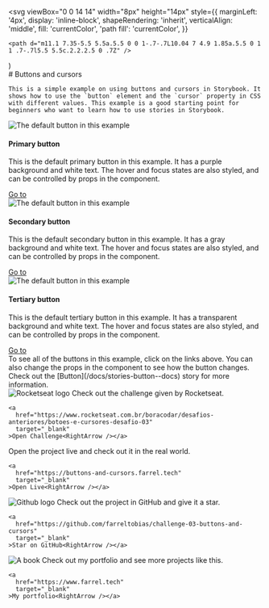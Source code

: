 



  <svg
    viewBox="0 0 14 14"
    width="8px"
    height="14px"
    style={{
      marginLeft: '4px',
      display: 'inline-block',
      shapeRendering: 'inherit',
      verticalAlign: 'middle',
      fill: 'currentColor',
      'path fill': 'currentColor',
    }}
  >
    <path d="m11.1 7.35-5.5 5.5a.5.5 0 0 1-.7-.7L10.04 7 4.9 1.85a.5.5 0 1 1 .7-.7l5.5 5.5c.2.2.2.5 0 .7Z" />
  </svg>
)

<Meta title="Introduction" />

<div className="sb-container">
  <div className='sb-section-title'>
    # Buttons and cursors

    This is a simple example on using buttons and cursors in Storybook. It shows how to use the `button` element and the `cursor` property in CSS with different values. This example is a good starting point for beginners who want to learn how to use stories in Storybook.
  </div>
  <div className="sb-section">
    <div className="sb-section-item">
      <img 
        src={Primary} 
        alt="The default button in this example"
        style={{ borderRadius: 5 }} 
      />
      <h4 className="sb-section-item-heading">Primary button</h4>
      <p 
        className="sb-section-item-paragraph"
      >This is the default primary button in this example. It has a purple background and white text. The hover and focus states are also styled, and can be controlled by props in the component.</p>
      <a 
        href="/?path=/story/stories-button--primary"
      >Go to<RightArrow /></a>
    </div>
    <div className="sb-section-item">
      <img 
        src={Secondary} 
        alt="The default button in this example"
        style={{ borderRadius: 5 }} 
      />
      <h4 className="sb-section-item-heading">Secondary button</h4>
      <p 
        className="sb-section-item-paragraph"
      >This is the default secondary button in this example. It has a gray background and white text. The hover and focus states are also styled, and can be controlled by props in the component.</p>
      <a 
        href="/?path=/story/stories-button--secondary"
      >Go to<RightArrow /></a>
    </div>
    <div className="sb-section-item">
      <img 
        src={Tertiary} 
        alt="The default button in this example"
        style={{ borderRadius: 5 }} 
      />
      <h4 className="sb-section-item-heading">Tertiary button</h4>
      <p 
        className="sb-section-item-paragraph"
      >This is the default tertiary button in this example. It has a transparent background and white text. The hover and focus states are also styled, and can be controlled by props in the component.</p>
      <a 
        href="/?path=/story/stories-button--tertiary"
      >Go to<RightArrow /></a>
    </div>
  </div>
  <div
    style={{
      marginTop: 32,
      padding: '2px 16px',
      backgroundColor: '#EEF3F8',
      borderRadius: 5,
    }}
  >
    To see all of the buttons in this example, click on the links above. You can also change the props in the component to see how the button changes. Check out the [Button](/docs/stories-button--docs) story for more information.
  </div>
</div>

<div className="sb-section sb-socials">
  <div className="sb-section-item">
    <img src={Rocketseat} alt="Rocketseat logo" className="sb-explore-image" />
    Check out the challenge given by Rocketseat.

    <a
      href="https://www.rocketseat.com.br/boracodar/desafios-anteriores/botoes-e-cursores-desafio-03"
      target="_blank"
    >Open Challenge<RightArrow /></a>
  </div>
  <div className="sb-section-item">
    <Globe style={{ color: 'deepskyblue' }} size={32} />
    Open the project live and check out it in the real world.

    <a
      href="https://buttons-and-cursors.farrel.tech"
      target="_blank"
    >Open Live<RightArrow /></a>
  </div>
  <div className="sb-section-item">
    <img src={Github} alt="Github logo" className="sb-explore-image"/>
    Check out the project in GitHub and give it a star.

    <a
      href="https://github.com/farreltobias/challenge-03-buttons-and-cursors"
      target="_blank"
    >Star on GitHub<RightArrow /></a>
  </div>
  <div className="sb-section-item">
    <img src={Farrel} alt="A book" className="sb-explore-image"/>
    Check out my portfolio and see more projects like this.

    <a
      href="https://www.farrel.tech"
      target="_blank"
    >My portfolio<RightArrow /></a>
  </div>
</div>

<style>
  {`
  .sb-container {
    margin-bottom: 48px;
  }

  .sb-section {
    width: 100%;
    display: flex;
    flex-direction: row;
    gap: 20px;
  }

  img {
    object-fit: cover;
  }

  .sb-section-title {
    margin-bottom: 32px;
  }

  .sb-section a:not(h1 a, h2 a, h3 a) {
    font-size: 14px;
  }

  .sb-section-item, .sb-grid-item {
    flex: 1;
    display: flex;
    flex-direction: column;
  }

  .sb-section-item-heading {
    padding-top: 20px !important;
    padding-bottom: 5px !important;
    margin: 0 !important;
  }
  .sb-section-item-paragraph {
    margin: 0;
    padding-bottom: 10px;
  }

  .sb-chevron {
    margin-left: 5px;
  }

  .sb-features-grid {
    display: grid;
    grid-template-columns: repeat(2, 1fr);
    grid-gap: 32px 20px;
  }

  .sb-socials {
    display: grid;
    grid-template-columns: repeat(4, 1fr);
  }

  .sb-socials p {
    margin-bottom: 10px;
  }

  .sb-explore-image {
    max-height: 32px;
    align-self: flex-start;
    border-radius: 5px;
  }

  .sb-addon {
    width: 100%;
    display: flex;
    align-items: center;
    position: relative;
    background-color: #EEF3F8;
    border-radius: 5px;
    border: 1px solid rgba(0, 0, 0, 0.05);
    background: #EEF3F8;
    height: 180px;
    margin-bottom: 48px;
    overflow: hidden;
  }

  .sb-addon-text {
    padding-left: 48px;
    max-width: 240px;
  }

  .sb-addon-text h4 {
    padding-top: 0px;
  }

  .sb-addon-img {
    position: absolute;
    left: 345px;
    top: 0;
    height: 100%;
    width: 200%;
    overflow: hidden;
  }

  .sb-addon-img img {
    width: 650px;
    transform: rotate(-15deg);
    margin-left: 40px;
    margin-top: -72px;
    box-shadow: 0 0 1px rgba(255, 255, 255, 0);
    backface-visibility: hidden;
  }

  @media screen and (max-width: 800px) {
    .sb-addon-img {
      left: 300px;
    }
  }

  @media screen and (max-width: 600px) {
    .sb-section {
      flex-direction: column;
    }

    .sb-features-grid {
      grid-template-columns: repeat(1, 1fr);
    }

    .sb-socials {
      grid-template-columns: repeat(2, 1fr);
    }

    .sb-addon {
      height: 280px;
      align-items: flex-start;
      padding-top: 32px;
      overflow: hidden;
    }

    .sb-addon-text {
      padding-left: 24px;
    }

    .sb-addon-img {
      right: 0;
      left: 0;
      top: 130px;
      bottom: 0;
      overflow: hidden;
      height: auto;
      width: 124%;
    }

    .sb-addon-img img {
      width: 1200px;
      transform: rotate(-12deg);
      margin-left: 0;
      margin-top: 48px;
      margin-bottom: -40px;
      margin-left: -24px;
    }
  }
  `}
</style>
